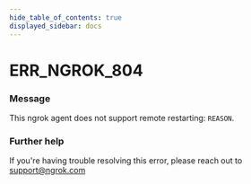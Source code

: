 ```yaml
---
hide_table_of_contents: true
displayed_sidebar: docs
---
```



# ERR_NGROK_804

### Message

This ngrok agent does not support remote restarting: `REASON`.

### Further help

If you're having trouble resolving this error, please reach out to [support@ngrok.com](mailto:support@ngrok.com?subject=Help%20with%20ERR_NGROK_804)

<ErrorDetails error="err_ngrok_804" />
